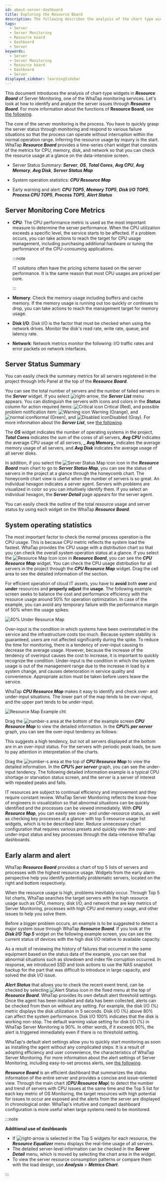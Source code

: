 ```yaml
---
id: about-server-dashboard
title: Exploring the Resource Board
description: The following describes the analysis of the chart type widget in the resource dashboard menu, one of the server performance monitoring functions.
tags:
  - Server
  - Server Monitoring
  - Resource board
  - Dashboard
  - Server
keywords:
  - Server
  - Server Monitoring
  - Resource board
  - Dashboard
  - Server
displayed_sidebar: learningSidebar
---
```


<!-- 
>
일본어 이미지 미작업
-->

This document introduces the analysis of chart-type widgets in **_Resource Board_** of Server Monitoring, one of the WhaTap monitoring services. Let's look at how to identify and analyze the server issues through **_Resource Board_**. For more information about the functions of **Resource Board**, see [the following](https://docs.whatap.io/server/resourceboard).

The core of the server monitoring is the process. You have to quickly grasp the server status through monitoring and respond to various failure situations so that the process can operate without interruption within the normal operation range. Inferring the resource usage by inquiry is the start. WhaTap **_Resource Board_** provides a time-series chart widget that consists of the metrics for CPU, memory, disk, and network so that you can check the resource usage at a glance on the data-intensive screen.

- Server Status Summary: **_Server_**, **_OS_**, **_Total Cores_**, **_Avg CPU_**, **_Avg Memory_**, **_Avg Disk_**, **_Server Status Map_**

- System operation statistics: **_CPU Resource Map_**

- Early warning and alert: **_CPU TOP5_**, **_Memory TOP5_**, **_Disk I/O TOP5_**, **_Process CPU TOP5_**, **_Process TOP5_**, **_Alert Status_**

## Server Monitoring Core Metrics

- **CPU**: The CPU performance metric is used as the most important measure to determine the server performance. When the CPU utilization exceeds a specific level, the service starts to be affected. If a problem occurs, you can take actions to reach the target for CPU usage management, including purchasing additional hardware or tuning the performance of the CPU-consuming applications.

  :::note

  IT solutions often have the pricing scheme based on the server performance. It is the same reason that most CPU usages are priced per core. 

  :::

- **Memory**: Check the memory usage including buffers and cache memory. If the memory usage is running out too quickly or continues to drop, you can take actions to reach the management target for memory usage.

- **Disk I/O**: Disk I/O is the factor that must be checked when using the network drives. Monitor the disk's read rate, write rate, queue, and latency rate.

- **Network**: Network metrics monitor the following: I/O traffic rates and error packets on network interfaces.

## Server Status Summary

<ImgLang img='resourceboard-info.png' desc='Info panel' />

You can easily check the summary metrics for all servers registered in the project through Info Panel at the top of the **_Resource Board_**. 

You can see the total number of servers and the number of failed servers in the **_Server_** widget. If you select ![right-arrow](/img/right-arrow.svg), the **_Server List_** menu appears. You can distinguish the servers with icons and colors in the **_Status_** column for action required items: ![Critical icon](/img/ic-warning-critical.svg) <span class='vslow'>Critical</span> (<span class='vslow'>Red</span>), and possible problem notification item: ![Warning icon](/img/ic-warning-org.svg) <span class='slow'>Warning</span> (<span class='slow'>Orange</span>), and ![normal icon](/img/ic-check-circle-filled.svg)<span class='snormal'>Normal</span> (<span class='snormal'>Green</span>), and ![Disabled icon](/img/ico-disable-agent.svg)<span class='k8s-normal'>Disabled</span> (<span class='k8s-normal'>Gray</span>). For more information about the **_Server List_**, see [the following](https://docs.whatap.io/server/server-list).

The **_OS_** widget indicates the number of operating systems in the project, **_Total Cores_** indicates the sum of the cores of all servers, **_Avg CPU_** indicates the average CPU usage of all servers, **_ Avg Memory_** indicates the average memory usage of all servers, and **_Avg Disk_** indicates the average usage of all server disks. 

In addition, if you select the ![Server Status Map icon](/img/dashboard-honeycomb.svg) icon in the **_Resource Board_** main chart to go to **_Server Status Map_**, you can see the status of servers in the project at a glance through the honeycomb chart. The honeycomb chart view is useful when the number of servers is so great. An individual hexagon indicates a server agent. Servers with problems are visualized in color so you can intuitively identify them. If you select an individual hexagon, the **_Server Detail_** page appears for the server agent.

<ImgLang img='honeycomb-view.png' desc='Honeycomb chart' />

You can easily check the outline of the total resource usage and server status by using each widget on the WhaTap **_Resource Board_**. 

## System operating statistics

The most important factor to check the normal process operation is the CPU usage. This is because CPU metric reflects the system load the fastest. WhaTap provides the CPU usage with a distribution chart so that you can check the overall system operation status at a glance. If you select the ![Resource Map Icon](/img/dashboard-hitmap.svg) icon in **_Resource Board_**, you can see the **_CPU Resource Map_** widget. You can check the CPU usage distribution for all servers in the project through the **_CPU Resource Map_** widget. Drag the cell area to see the detailed information of the section.

<ImgLang img='resourceboard-resourcemap.png' desc='Resource map Resource board' />

For efficient operation of cloud IT assets, you have to **avoid** both **over** and **under** resources and **properly adjust** the **usage**. The following example screen seeks to balance the cost and performance efficiency with the resource usage around 50% for operation optimization. In case of the example, you can avoid any temporary failure with the performance margin of 50% when the usage spikes.

![40% Under Resource Map](/img/resourcemap-under40.png)

Over-input is the condition in which systems have been overinstalled in the service and the infrastructure costs too much. Because system stability is guaranteed, users are not affected significantly during the spike. To reduce the time for monitoring, there is a tendency of over-input causing to decrease the average usage. However, because the increase of the tendency of overinput causes the cost to increase, it is important to quickly recognize the condition. Under-input is the condition in which the system usage is out of the management range due to the increase in load by a system change, and causes deterioration in service quality and convenience. Appropriate action must be taken before users leave the service.

WhaTap **_CPU Resource Map_** makes it easy to identify and check over- and under-input situations. The lower part of the map tends to be over-input, and the upper part tends to be under-input. 

![Resource Map Example cht](/img/temp-resourcemap.png)

Drag the ![number-s](/img/number-01.png) area at the bottom of the example screen **_CPU Resource Map_** to view the detailed information. In the **_CPU% per server_** graph, you can see the over-input tendency as follows:

<ImgLang img='cpu-usage.png' desc='Over-input' />

This suggests a high tendency, but not all servers displayed at the bottom are in an over-input status. For the servers with periodic peak loads, be sure to pay attention in interpretation of the charts.

Drag the ![number-s](/img/number-02.png) area at the top of **_CPU Resource Map_** to view the detailed information. In the **_CPU% per server_** graph, you can see the under-input tendency. The following detailed information example is a typical CPU shortage or starvation status screen, and the server is a server of interest with repeated peaks and falls. 

<ImgLang img='cpu-usage-starvation.png' desc='starvation cht' />

IT resources are subject to continual efficiency and improvement and they require constant review. WhaTap Server Monitoring reflects the know-how of engineers in visualization so that abnormal situations can be quickly identified and the processes can be viewed immediately. With **_CPU Resource Map_**, you can easily see over- and under-resource status, as well as checking key processes at a glance with top 5 resource usage list widgets, which is to be described later. Reduce unnecessary chart configuration that requires various presets and quickly view the over- and under-input status and key processes through the data-intensive WhaTap dashboards. 

## Early alarm and alert

WhaTap **_Resource Board_** provides a chart of top 5 lists of servers and processes with the highest resource usage. Widgets from the early alarm perspective help you identify potentially problematic servers, located on the right and bottom respectively.

When the resource usage is high, problems inevitably occur. Through Top 5 list charts, WhaTap searches the target servers with the high resource usage such as CPU, memory, disk I/O, and network that are key metrics of Server Monitoring, processes with high CPU and memory usage, and other issues to help you solve them. 

Before a bigger problem occurs, an example is to be suggested to detect a major system issue through WhaTap **_Resource Board_**. If you look at the **_Disk I/O Top 5_** widget on the following example screen, you can see the current status of devices with the high disk I/O relative to available capacity. 

As a result of reviewing the history of failures that occurred in the same equipment based on the status data of the example, you can see that abnormal situations such as slowdown and index file corruption occurred. In response, we introduced SSD and took actions to use the NAS snapshot backup for the part that was difficult to introduce in large capacity, and solved the disk I/O issue.

<ImgLang img='discio-usage.png' desc='Disk Specification Change' />

**_Alert Status_** that allows you to check the recent event trend, can be checked by selecting ![Alert Status icon](/img/ico-noti.svg) in the fixed menu at the top of **_Resource Board_**. WhaTap provides its own default alert threshold settings. Once the agent has been installed and data has been collected, alerts can be checked from then on without any setting. For example, the disk I/O (%) metric displays the disk utilization in 5 seconds. Disk I/O (%) above 80% can affect the system performance. Disk I/O 100% indicates that the disk is working non-stop. The default warning value setting for disk I/O (%) in WhaTap Server Monitoring is 90%. In other words, if it exceeds 90%, the alert is triggered immediately even if there is no threshold setting.

<ImgLang img='server-rt-notice.png' desc='Real-time Alert' />

WhaTap's default alert settings allow you to quickly start monitoring as soon as installing the agent without any complicated steps. It is a result of adopting efficiency and user convenience, the characteristics of WhaTap Server Monitoring. For more information about the alert settings of Server Monitoring, including easy-to-set process alerts, see [the following](https://docs.whatap.io/server/warning-notice).

**_Resource Board_** is an efficient dashboard that summarizes the status information of the entire server and provides a concise and issue-oriented view. Through the main chart (**_CPU Resource Map_**) to detect the number and trend of servers with CPU issues at the same time and the Top 5 list for each key metric of OS Monitoring, the target resources with high potential for issues to occur are exposed and the alerts from the server are displayed in chronological order. WhaTap's intuitive and compact dashboard configuration is more useful when large systems need to be monitored.

:::note 

**Additional use of dashboards**

- If ![right-arrow](/img/right-arrow.svg) is selected in the Top 5 widgets for each resource, the **_Resource Equalizer_** menu displays the real-time usage of all servers. 
- The detailed server-level information can be checked in the **_Server Detail_** menu, which is moved by selecting the chart area in the widget. 
- To view the server resource consumption patterns or compare them with the load design, use **_Analysis_** > **_Metrics Chart_**.

:::

